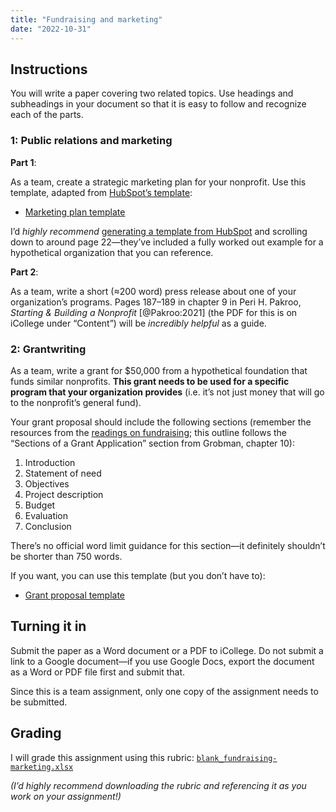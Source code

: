 ```yaml
---
title: "Fundraising and marketing"
date: "2022-10-31"
---
```


## Instructions

You will write a paper covering two related topics. Use headings and subheadings in your document so that it is easy to follow and recognize each of the parts.

### 1: Public relations and marketing

**Part 1**:

As a team, create a strategic marketing plan for your nonprofit. Use this template, adapted from [HubSpot's template](https://blog.hubspot.com/marketing/marketing-plan-template-generator):

- <i class="fas fa-file-alt"></i> [Marketing plan template](https://docs.google.com/document/d/1Eo1jCSBfVhnavfPSQ0CtmOuH-pfT763UvKQ3ZCXKR1o/copy)

I'd *highly recommend* [generating a template from HubSpot](https://offers.hubspot.com/marketing-plan-template) and scrolling down to around page 22—they've included a fully worked out example for a hypothetical organization that you can reference.

**Part 2**:

As a team, write a short (≈200 word) press release about one of your organization's programs. Pages 187–189 in chapter 9 in Peri H. Pakroo, *Starting & Building a Nonprofit* [@Pakroo:2021] (the PDF for this is on iCollege under "Content") will be *incredibly helpful* as a guide.


### 2: Grantwriting

As a team, write a grant for $50,000 from a hypothetical foundation that funds similar nonprofits. **This grant needs to be used for a specific program that your organization provides** (i.e. it's not just money that will go to the nonprofit's general fund).

Your grant proposal should include the following sections (remember the resources from the [readings on fundraising](/class/13-class/); this outline follows the "Sections of a Grant Application" section from Grobman, chapter 10):

1. Introduction
2. Statement of need
3. Objectives
4. Project description
5. Budget
6. Evaluation
7. Conclusion

There's no official word limit guidance for this section—it definitely shouldn't be shorter than 750 words.

If you want, you can use this template (but you don't have to):

- <i class="fas fa-file-alt"></i> [Grant proposal template](https://docs.google.com/document/d/1erluiLEfNDp1truDgveJP9NWsLCDiwe4rfu0YkKXPgs/copy)


## Turning it in

Submit the paper as a Word document or a PDF to iCollege. Do not submit a link to a Google document—if you use Google Docs, export the document as a Word or PDF file first and submit that.

Since this is a team assignment, only one copy of the assignment needs to be submitted.


## Grading

I will grade this assignment using this rubric: [`blank_fundraising-marketing.xlsx`](/files/blank_fundraising-marketing.xlsx)

*(I'd highly recommend downloading the rubric and referencing it as you work on your assignment!)*
